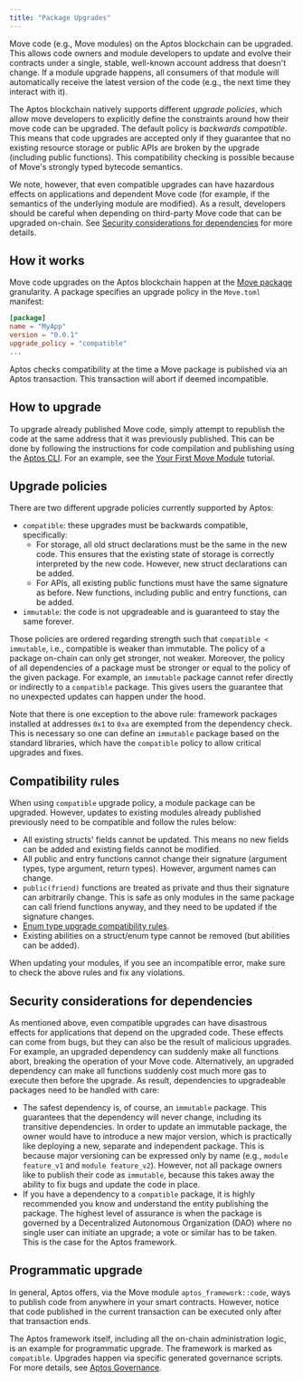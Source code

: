 ```yaml
---
title: "Package Upgrades"
---
```



Move code (e.g., Move modules) on the Aptos blockchain can be upgraded. This
allows code owners and module developers to update and evolve their contracts
under a single, stable, well-known account address that doesn't change. If a
module upgrade happens, all consumers of that module will automatically receive
the latest version of the code (e.g., the next time they interact with it).

The Aptos blockchain natively supports different _upgrade policies_, which allow
move developers to explicitly define the constraints around how their move code
can be upgraded. The default policy is _backwards compatible_. This means that
code upgrades are accepted only if they guarantee that no existing resource storage
or public APIs are broken by the upgrade (including public functions).
This compatibility checking is possible because of Move's strongly typed bytecode
semantics.

We note, however, that even compatible upgrades can have hazardous effects on
applications and dependent Move code (for example, if the semantics of the underlying
module are modified). As a result, developers should be careful when depending on
third-party Move code that can be upgraded on-chain. See
[Security considerations for dependencies](#security-considerations-for-dependencies)
for more details.

## How it works

Move code upgrades on the Aptos blockchain happen at the [Move package](../../../../build/smart-contracts/book/packages)
granularity. A package specifies an upgrade policy in the `Move.toml` manifest:

```toml
[package]
name = "MyApp"
version = "0.0.1"
upgrade_policy = "compatible"
...
```

<Aside type="note">
  Aptos checks compatibility at the time a Move package is published via an Aptos transaction. This transaction will abort if deemed incompatible.
</Aside>

## How to upgrade

To upgrade already published Move code, simply attempt to republish the code at
the same address that it was previously published. This can be done by following the
instructions for code compilation and publishing using the
[Aptos CLI](../../../../build/cli/working-with-move-contracts). For an example,
see the [Your First Move Module](../../../../build/guides/first-move-module) tutorial.

## Upgrade policies

There are two different upgrade policies currently supported by Aptos:

- `compatible`: these upgrades must be backwards compatible, specifically:
  - For storage, all old struct declarations must be the same in
    the new code. This ensures that the existing state of storage is
    correctly interpreted by the new code. However, new struct declarations
    can be added.
  - For APIs, all existing public functions must have the same signature as
    before. New functions, including public and entry functions, can be added.
- `immutable`: the code is not upgradeable and is guaranteed to stay the same
  forever.

Those policies are ordered regarding strength such that `compatible < immutable`,
i.e., compatible is weaker than immutable. The policy of a package on-chain can
only get stronger, not weaker. Moreover, the policy of all dependencies of a
package must be stronger or equal to the policy of the given package. For example,
an `immutable` package cannot refer directly or indirectly to a `compatible` package.
This gives users the guarantee that no unexpected updates can happen under the hood.

Note that there is one exception to the above rule: framework packages
installed at addresses `0x1` to `0xa` are exempted from the dependency check.
This is necessary so one can define an `immutable` package based on the standard
libraries, which have the `compatible` policy to allow critical upgrades and fixes.

## Compatibility rules

When using `compatible` upgrade policy, a module package can be upgraded. However, updates to existing modules already
published previously need to be compatible and follow the rules below:

- All existing structs' fields cannot be updated. This means no new fields can be added and existing fields cannot be
  modified.
- All public and entry functions cannot change their signature (argument types, type argument, return types). However,
  argument names can change.
- `public(friend)` functions are treated as private and thus their signature can arbitrarily change. This is safe as
  only modules in the same package can call friend functions anyway, and they need to be updated if the signature changes.
- [Enum type upgrade compatibility rules](../../../../build/smart-contracts/book/enums.mdx#enum-type-upgrade-compatibility).
- Existing abilities on a struct/enum type cannot be removed (but abilities can be added).

When updating your modules, if you see an incompatible error, make sure to check the above rules and fix any violations.

## Security considerations for dependencies

As mentioned above, even compatible upgrades can have disastrous effects for
applications that depend on the upgraded code. These effects can come from bugs,
but they can also be the result of malicious upgrades. For example,
an upgraded dependency can suddenly make all functions abort, breaking the
operation of your Move code. Alternatively, an upgraded dependency can make
all functions suddenly cost much more gas to execute then before the upgrade.
As result, dependencies to upgradeable packages need to be handled with care:

- The safest dependency is, of course, an `immutable` package. This guarantees
  that the dependency will never change, including its transitive dependencies.
  In order to update an immutable package, the owner would have to introduce a
  new major version, which is practically like deploying a new, separate
  and independent package. This is because major versioning can be expressed
  only by name (e.g., `module feature_v1` and `module feature_v2`). However,
  not all package owners like to publish their code as `immutable`, because this
  takes away the ability to fix bugs and update the code in place.
- If you have a dependency to a `compatible` package, it is highly
  recommended you know and understand the entity publishing the package.
  The highest level of assurance is when the package is governed by a
  Decentralized Autonomous Organization (DAO) where no single user can initiate
  an upgrade; a vote or similar has to be taken. This is the case for the Aptos
  framework.

## Programmatic upgrade

In general, Aptos offers, via the Move module `aptos_framework::code`,
ways to publish code from anywhere in your smart contracts. However,
notice that code published in the current transaction can be executed
only after that transaction ends.

The Aptos framework itself, including all the on-chain administration logic, is
an example for programmatic upgrade. The framework is marked as `compatible`.
Upgrades happen via specific generated governance scripts. For more details,
see [Aptos Governance](../../../../network/blockchain/governance).
